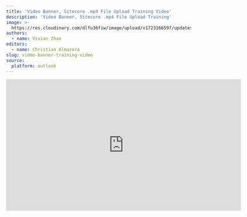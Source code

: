 ```yaml
---
title: 'Video Banner, Sitecore .mp4 File Upload Training Video'
description: 'Video Banner, Sitecore .mp4 File Upload Training'
image: >-
  https://res.cloudinary.com/dlfu36fiw/image/upload/v1723166597/updates/video-banner-mp4-upload/headlineimg_wo8814.jpg
authors:
  - name: Vivian Zhao
editors:
  - name: Christian Almazora
slug: video-banner-training-video
source:
  platform: outlook
---
```


<p>
  <div className="max-w-screen overflow-auto flex justify-center">
    <iframe src="https://roardigitalus-my.sharepoint.com/personal/vivian_zhao_betmgm_com/_layouts/15/embed.aspx?UniqueId=40c3a8ef-17cb-4939-8308-ca18c2bd137b&embed=%7B%22ust%22%3Atrue%2C%22hv%22%3A%22CopyEmbedCode%22%7D&referrer=StreamWebApp&referrerScenario=EmbedDialog.Create" width="640" height="360" frameborder="0" scrolling="no" allowfullscreen title="Video Banner, Sitecore .mp4 File Upload Training-20240808_140237-Meeting Recording.mp4" />
  </div>
</p>

The US Team has provided a Training Video on uploading the Video Banner mp4 in the Sitecore for future Video Banner Tickets.
